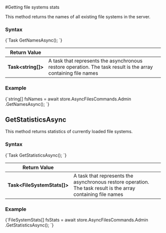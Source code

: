 
#Getting file systems stats



This method returns the names of all existing file systems in the server.

### Syntax

<TabItem value="get_names_1" label="get_names_1">
<CodeBlock language="csharp">
{`Task<string[]> GetNamesAsync();
`}
</CodeBlock>
</TabItem>

| Return Value | |
| ------------- | ------------- |
| **Task&lt;string[]&gt;** | A task that represents the asynchronous restore operation. The task result is the array containing file names |

### Example

<TabItem value="get_names_2" label="get_names_2">
<CodeBlock language="csharp">
{`string[] fsNames = await store.AsyncFilesCommands.Admin
	.GetNamesAsync();
`}
</CodeBlock>
</TabItem>



## GetStatisticsAsync

This method returns statistics of currently loaded file systems.

### Syntax

<TabItem value="get_stats_1" label="get_stats_1">
<CodeBlock language="csharp">
{`Task<FileSystemStats[]> GetStatisticsAsync();
`}
</CodeBlock>
</TabItem>

| Return Value | |
| ------------- | ------------- |
| **Task&lt;FileSystemStats[]&gt;** | A task that represents the asynchronous restore operation. The task result is the array containing file names |

### Example

<TabItem value="get_stats_2" label="get_stats_2">
<CodeBlock language="csharp">
{`FileSystemStats[] fsStats = await store.AsyncFilesCommands.Admin
									.GetStatisticsAsync();
`}
</CodeBlock>
</TabItem>


